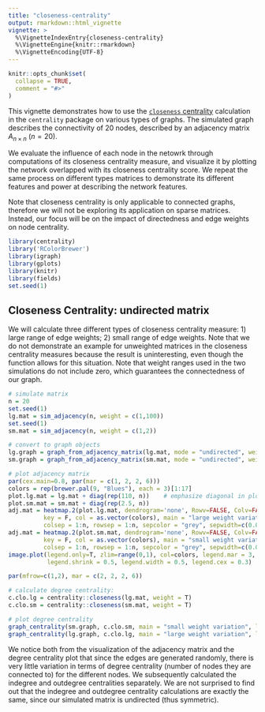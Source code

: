 ```yaml
---
title: "closeness-centrality"
output: rmarkdown::html_vignette
vignette: >
  %\VignetteIndexEntry{closeness-centrality}
  %\VignetteEngine{knitr::rmarkdown}
  %\VignetteEncoding{UTF-8}
---
```


```r
knitr::opts_chunk$set(
  collapse = TRUE,
  comment = "#>"
)
```

This vignette demonstrates how to use the [`closeness` centrality](https://en.wikipedia.org/wiki/Closeness_centrality) calculation in the `centrality` package on various types of graphs. The simulated graph describes the connectivity of 20 nodes, described by an adjacency matrix $A_{n\times n}$ ($n=20$). 

We evaluate the influence of each node in the netowrk through computations of its closeness centrality measure, and visualize it by plotting the network overlapped with its closeness centrality score. We repeat the same process on different types matrices to demonstrate its different features and power at describing the network features. 

Note that closeness centrality is only applicable to connected graphs, therefore we will not be exploring its application on sparse matrices. Instead, our focus will be on the impact of directedness and edge weights on node centrality. 


```r
library(centrality)
library('RColorBrewer')
library(igraph)
library(gplots)
library(knitr)
library(fields)
set.seed(1)
```

## Closeness Centrality: undirected matrix

We will calculate three different types of closeness centrality measure: 1) large range of edge weights; 2) small range of edge weights. Note that we do not demonstrate an example for unweighted matrices in the closeness centrality measures because the result is uninteresting, even though the function allows for this situation. Note that weight ranges used in the two simulations do not include zero, which guarantees the connectedness of our graph. 

```r
# simulate matrix
n = 20
set.seed(1)
lg.mat = sim_adjacency(n, weight = c(1,100))
set.seed(1)
sm.mat = sim_adjacency(n, weight = c(1,2))

# convert to graph objects
lg.graph = graph_from_adjacency_matrix(lg.mat, mode = "undirected", weighted = TRUE)
sm.graph = graph_from_adjacency_matrix(sm.mat, mode = "undirected", weighted = TRUE)

# plot adjacency matrix
par(cex.main=0.8, par(mar = c(1, 2, 2, 6)))
colors = rep(brewer.pal(9, "Blues"), each = 3)[1:17]
plot.lg.mat = lg.mat + diag(rep(110, n))    # emphasize diagonal in plot
plot.sm.mat = sm.mat + diag(rep(2.5, n))
adj.mat = heatmap.2(plot.lg.mat, dendrogram='none', Rowv=FALSE, Colv=FALSE, trace='none', 
          key = F, col = as.vector(colors), main = "large weight variation", 
          colsep = 1:n, rowsep = 1:n, sepcolor = "grey", sepwidth=c(0.005,0.005))
adj.mat = heatmap.2(plot.sm.mat, dendrogram='none', Rowv=FALSE, Colv=FALSE, trace='none', 
          key = F, col = as.vector(colors), main = "small weight variation", 
          colsep = 1:n, rowsep = 1:n, sepcolor = "grey", sepwidth=c(0.005,0.005))
image.plot(legend.only=T, zlim=range(0,1), col=colors, legend.mar = 3, 
           legend.shrink = 0.5, legend.width = 0.5, legend.cex = 0.3)
```


```r
par(mfrow=c(1,2), mar = c(2, 2, 2, 6))

# calculate degree centrality:
c.clo.lg = centrality::closeness(lg.mat, weight = T) 
c.clo.sm = centrality::closeness(sm.mat, weight = T) 

# plot degree centrality
graph_centrality(sm.graph, c.clo.sm, main = "small weight variation", legend = T)
graph_centrality(lg.graph, c.clo.lg, main = "large weight variation", legend = T)
```
We notice both from the visualization of the adjacency matrix and the degree centrality plot that since the edges are generated randomly, there is very little variation in terms of degree centrality (number of nodes they are connected to) for the different nodes. We subsequently calculated the indegree and outdegree centralities separately. We are not surprised to find out that the indegree and outdegree centrality calculations are exactly the same, since our simulated matrix is undirected (thus symmetric). 


